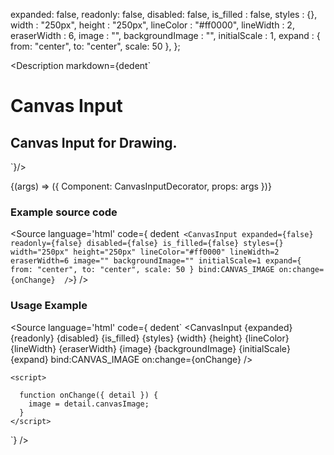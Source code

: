 
  expanded: false,
  readonly: false,
  disabled: false,
  is_filled : false,
  styles : {},
  width : "250px",
  height : "250px",
  lineColor : "#ff0000",
  lineWidth : 2,
  eraserWidth : 6,
  image : "",
  backgroundImage : "",
  initialScale : 1,
  expand : { from: "center", to: "center", scale: 50 },
};


<Version />

<Meta
  title="Canvas/Canvas Input"
  component={CanvasInput}
  args={args}
/>

<Description markdown={dedent`
# Canvas Input
## Canvas Input for Drawing.
`}/>

<Canvas>
  <Story
  name="Canvas Input"
  args={args}
  >
  {(args) => ({
    Component: CanvasInputDecorator,
    props: args
  })}
  </Story>
</Canvas>

<ArgsTable story="Canvas Input" />

### Example source code
<Source
  language='html'
  code={ dedent`
      <CanvasInput
        expanded={false}
        readonly={false}
        disabled={false}
        is_filled={false}
        styles={}
        width="250px"
        height="250px"
        lineColor="#ff0000"
        lineWidth=2
        eraserWidth=6
        image=""
        backgroundImage=""
        initialScale=1
        expand={ from: "center", to: "center", scale: 50 }
        bind:CANVAS_IMAGE
        on:change={onChange} 
      />`}
/>

### Usage Example
<Source
  language='html'
  code={ dedent`
      <CanvasInput
      {expanded}
      {readonly}
      {disabled}
      {is_filled}
      {styles}
      {width}
      {height}
      {lineColor}
      {lineWidth}
      {eraserWidth}
      {image}
      {backgroundImage}
      {initialScale}
      {expand}
      bind:CANVAS_IMAGE
      on:change={onChange} />
    
    <script>
      
      function onChange({ detail }) {
        image = detail.canvasImage;
      }
    </script>
  `}
/>
